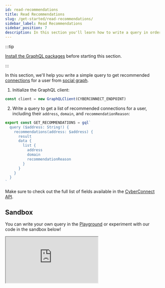 ```yaml
---
id: read-recommendations
title: Read Recommendations
slug: /get-started/read-recommendations/
sidebar_label: Read Recommendations
sidebar_position: 7
description: In this section you'll learn how to write a query in order to read the recommendations.
---
```


:::tip

[Install the GraphQL packages](/V1/get-started/quick-setup/) before starting this section.

:::

In this section, we'll help you write a simple query to get recommended [connections](/V1/concepts/connection/) for a user from [social graph](/V1/concepts/social-graph/).

1. Initialize the GraphQL client:

```jsx title="/src/queries/GetRecommendations.tsx"
const client = new GraphQLClient(CYBERCONNECT_ENDPOINT)
```

2. Write a query to get a list of recommended connections for a user, including their `address`, `domain`, and `recommendationReason`:

```jsx title="/src/queries/GetRecommendations.tsx"
export const GET_RECOMMENDATIONS = gql`
  query ($address: String!) {
    recommendations(address: $address) {
      result
      data {
        list {
          address
          domain
          recommendationReason
        }
      }
    }
  }
`
```

Make sure to check out the full list of fields available in the [CyberConnect API](/V1/cyberconnect-api/overview/).

## Sandbox

You can write your own query in the [Playground](/V1/cyberconnect-api/playground/) or experiment with our code in the sandbox below!

<iframe
  src='https://codesandbox.io/embed/read-recommendations-08k9f6?codemirror=1&fontsize=14&hidenavigation=0&theme=dark&runonclick=1&view=split&module=/src/queries/GetRecommendations.tsx'
  title='read-recommendations'
  allow='accelerometer; ambient-light-sensor; camera; encrypted-media; geolocation; gyroscope; hid; microphone; midi; payment; usb; vr; xr-spatial-tracking'
  sandbox='allow-forms allow-modals allow-popups allow-presentation allow-same-origin allow-scripts'
></iframe>
